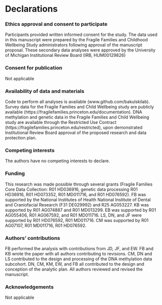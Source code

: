 # Declarations

### Ethics approval and consent to participate

Participants provided written informed consent for the study. The data used in this manuscript were prepared by the Fragile Families and Childhood Wellbeing Study administrators following approval of the manuscript proposal. These secondary data analyses were approved by the University of Michigan Institutional Review Board (IRB, HUM00129826) 

### Consent for publication

Not applicable

### Availability of data and materials

Code to perform all analyses is available (www.github.com/bakulskilab). Survey data for the Fragile Families and Child Wellbeing study are publicly available (https://fragilefamilies.princeton.edu/documentation). DNA methylation and genetic data in the Fragile Families and Child Wellbeing study are available through the Restricted Use Contract (https://fragilefamilies.princeton.edu/restricted), upon demonstrated Institutional Review Board approval of the proposed research and data protection plan. 

### Competing interests

The authors have no competing interests to declare.

### Funding

This research was made possible through several grants (Fragile Families Core Data Collection: R01 HD036916, genetic data processing R01 HD36916, R01 HD073352, R01 MD011716, and R01 HD076592). FB was supported by the National Institutes of Health National Institute of Dental and Craniofacial Research (F31 DE029992) and R25 AG053227. KB was supported by R01 AG074887 and R01 MD013299. EB was supported by R01 AG055406, R01 AG067592, and R01 MD011716. LS, DN, and JF were supported by R01 HD076592, R01 MD011716. CM was supported by R01 AG07107, R01 MD011716, R01 HD076592.

### Authors' contributions

FB performed the analysis with contributions from JD, JF, and EW. FB and KB wrote the paper with all authors contributing to revisions. CM, DN and LS contributed to the design and processing of the DNA methylation data subcohort. DN, CM, KM, EW, and FB all contributed to the design and conception of the analytic plan.  All authors reviewed and revised the manuscript.

### Acknowledgements

Not applicable 
